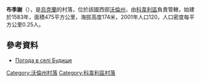 {{coord|51|9|56|N|24|45|18|E|scale:30000|display=title}}

'''布季謝'''（{{lang-uk|Будище}}），是[[烏克蘭|烏克蘭]]的村落，位於該國西部[[沃倫州|沃倫州]]，由[[科韋利區|科韋利區]]負責管轄，始建於1583年，面積475平方公里，海拔高度174米，2001年人口120，人口密度每平方公里0.25人。

==參考資料==
* [http://weather.in.ua/ua/volynskaja/2202 Погода в селі Будище] {{Wayback|url=http://weather.in.ua/ua/volynskaja/2202 |date=20111219094825 }}

[[Category:沃倫州村落|Category:沃倫州村落]]
[[Category:科韋利區村落|Category:科韋利區村落]]


{{Volyn-geo-stub}}